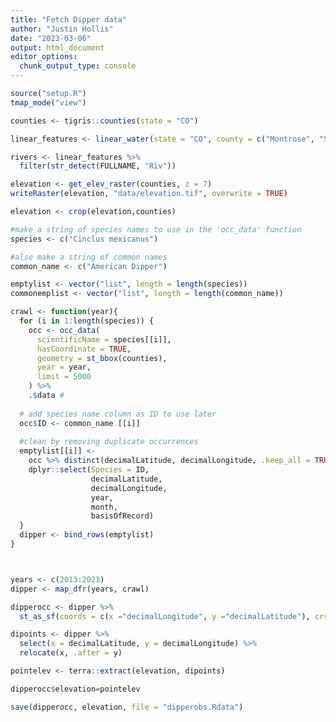 ```yaml
---
title: "Fetch Dipper data"
author: "Justin Hollis"
date: "2023-03-06"
output: html_document
editor_options: 
  chunk_output_type: console
---
```


```r
source("setup.R")
tmap_mode("view")
```


```r
counties <- tigris::counties(state = "CO")
```


```r
linear_features <- linear_water(state = "CO", county = c("Montrose", "San Miguel", "Delta", "Montezuma", "Ouray", "Mesa")) # County needs to = where Dolores San Miguel 
```

```r
rivers <- linear_features %>% 
  filter(str_detect(FULLNAME, "Riv"))

elevation <- get_elev_raster(counties, z = 7)
writeRaster(elevation, "data/elevation.tif", overwrite = TRUE)

elevation <- crop(elevation,counties)

```


```r
#make a string of species names to use in the 'occ_data' function
species <- c("Cinclus mexicanus")

#also make a string of common names
common_name <- c("American Dipper")
```

```r
emptylist <- vector("list", length = length(species))
commonemplist <- vector("list", length = length(common_name))
```

```r
crawl <- function(year){
  for (i in 1:length(species)) {
    occ <- occ_data(
      scientificName = species[[i]],
      hasCoordinate = TRUE, 
      geometry = st_bbox(counties),
      year = year,
      limit = 5000
    ) %>%
    .$data # 
  
  # add species name column as ID to use later
  occ$ID <- common_name [[i]]
  
  #clean by removing duplicate occurrences
  emptylist[[i]] <-
    occ %>% distinct(decimalLatitude, decimalLongitude, .keep_all = TRUE) %>%
    dplyr::select(Species = ID,
                  decimalLatitude,
                  decimalLongitude,
                  year,
                  month,
                  basisOfRecord) 
  }
  dipper <- bind_rows(emptylist)
}



years <- c(2013:2023)
dipper <- map_dfr(years, crawl)
```

```r
dipperocc <- dipper %>% 
  st_as_sf(coords = c(x ="decimalLongitude", y ="decimalLatitude"), crs = 4269)
```

```r
dipoints <- dipper %>% 
  select(x = decimalLatitude, y = decimalLongitude) %>% 
  relocate(x, .after = y)

```

```r

pointelev <- terra::extract(elevation, dipoints)

dipperocc$elevation=pointelev
```

```r
save(dipperocc, elevation, file = "dipperobs.Rdata")
```

